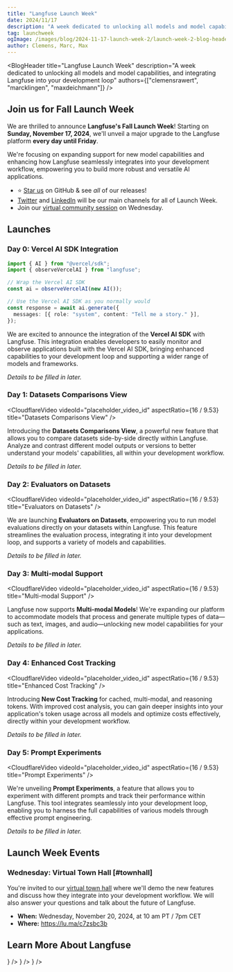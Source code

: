 ```yaml
---
title: "Langfuse Launch Week"
date: 2024/11/17
description: "A week dedicated to unlocking all models and model capabilities, and integrating Langfuse into your development loop"
tag: launchweek
ogImage: /images/blog/2024-11-17-launch-week-2/launch-week-2-blog-header.png
author: Clemens, Marc, Max
---
```



<BlogHeader
  title="Langfuse Launch Week"
  description="A week dedicated to unlocking all models and model capabilities, and integrating Langfuse into your development loop"
  authors={["clemensrawert", "marcklingen", "maxdeichmann"]}
/>

## Join us for Fall Launch Week

We are thrilled to announce **Langfuse's Fall Launch Week**! Starting on **Sunday, November 17, 2024**, we'll unveil a major upgrade to the Langfuse platform **every day until Friday**.

We're focusing on expanding support for new model capabilities and enhancing how Langfuse seamlessly integrates into your development workflow, empowering you to build more robust and versatile AI applications.

- ⭐️ [Star us](https://github.com/langfuse/langfuse/) on GitHub & see _all_ of our releases!
- [Twitter](https://x.com/langfuse) and [LinkedIn](https://www.linkedin.com/company/langfuse/) will be our main channels for all of Launch Week.
- Join our [virtual community session](https://lu.ma/c7zsbc3b) on Wednesday.

## Launches

### Day 0: Vercel AI SDK Integration

```ts /import { observeVercelAI } from "langfuse"/ /observeVercelAI/
import { AI } from "@vercel/sdk";
import { observeVercelAI } from "langfuse";

// Wrap the Vercel AI SDK
const ai = observeVercelAI(new AI());

// Use the Vercel AI SDK as you normally would
const response = await ai.generate({
  messages: [{ role: "system", content: "Tell me a story." }],
});
```

We are excited to announce the integration of the **Vercel AI SDK** with Langfuse. This integration enables developers to easily monitor and observe applications built with the Vercel AI SDK, bringing enhanced capabilities to your development loop and supporting a wider range of models and frameworks.

*Details to be filled in later.*

### Day 1: Datasets Comparisons View

<CloudflareVideo
  videoId="placeholder_video_id"
  aspectRatio={16 / 9.53}
  title="Datasets Comparisons View"
/>

Introducing the **Datasets Comparisons View**, a powerful new feature that allows you to compare datasets side-by-side directly within Langfuse. Analyze and contrast different model outputs or versions to better understand your models' capabilities, all within your development workflow.

*Details to be filled in later.*

### Day 2: Evaluators on Datasets

<CloudflareVideo
  videoId="placeholder_video_id"
  aspectRatio={16 / 9.53}
  title="Evaluators on Datasets"
/>

We are launching **Evaluators on Datasets**, empowering you to run model evaluations directly on your datasets within Langfuse. This feature streamlines the evaluation process, integrating it into your development loop, and supports a variety of models and capabilities.

*Details to be filled in later.*

### Day 3: Multi-modal Support

<CloudflareVideo
  videoId="placeholder_video_id"
  aspectRatio={16 / 9.53}
  title="Multi-modal Support"
/>

Langfuse now supports **Multi-modal Models**! We're expanding our platform to accommodate models that process and generate multiple types of data—such as text, images, and audio—unlocking new model capabilities for your applications.

*Details to be filled in later.*

### Day 4: Enhanced Cost Tracking

<CloudflareVideo
  videoId="placeholder_video_id"
  aspectRatio={16 / 9.53}
  title="Enhanced Cost Tracking"
/>

Introducing **New Cost Tracking** for cached, multi-modal, and reasoning tokens. With improved cost analysis, you can gain deeper insights into your application's token usage across all models and optimize costs effectively, directly within your development workflow.

*Details to be filled in later.*

### Day 5: Prompt Experiments

<CloudflareVideo
  videoId="placeholder_video_id"
  aspectRatio={16 / 9.53}
  title="Prompt Experiments"
/>

We're unveiling **Prompt Experiments**, a feature that allows you to experiment with different prompts and track their performance within Langfuse. This tool integrates seamlessly into your development loop, enabling you to harness the full capabilities of various models through effective prompt engineering.

*Details to be filled in later.*

## Launch Week Events

### Wednesday: Virtual Town Hall [#townhall]

You're invited to our [virtual town hall](https://lu.ma/c7zsbc3b) where we'll demo the new features and discuss how they integrate into your development workflow. We will also answer your questions and talk about the future of Langfuse.

- **When:** Wednesday, November 20, 2024, at 10 am PT / 7pm CET
- **Where:** https://lu.ma/c7zsbc3b

## Learn More About Langfuse


<Cards num={3}>
  <Card
    title="Docs"
    href="/docs"
    icon={<BookOpen />}
  />
  <Card title="Quickstart" href="/docs/get-started" icon={<BookOpen />} />
  <Card
    title="Cookbooks"
    href="/docs/cookbooks"
    icon={<FileCode />}
  />
</Cards>